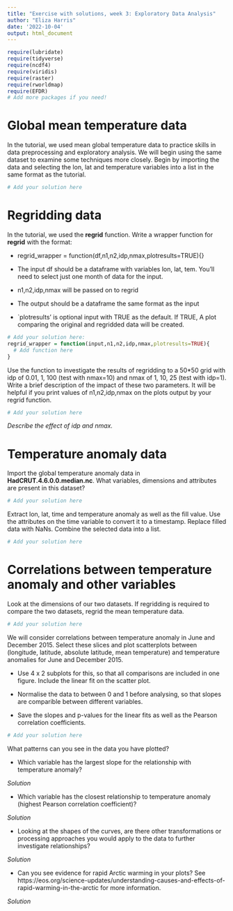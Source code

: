 ```yaml
---
title: "Exercise with solutions, week 3: Exploratory Data Analysis"
author: "Eliza Harris"
date: '2022-10-04'
output: html_document
---
```


```r
require(lubridate)
require(tidyverse)
require(ncdf4)
require(viridis)
require(raster)
require(rworldmap)
require(EFDR)
# Add more packages if you need!
```

# Global mean temperature data

In the tutorial, we used mean global temperature data to practice skills in data preprocessing and exploratory analysis. We will begin using the same dataset to examine some techniques more closely. Begin by importing the data and selecting the lon, lat and temperature variables into a list in the same format as the tutorial.

```r
# Add your solution here
```

# Regridding data

In the tutorial, we used the **regrid** function. Write a wrapper function for **regrid** with the format:

* regrid_wrapper = function(df,n1,n2,idp,nmax,plotresults=TRUE){}

* The input df should be a dataframe with variables lon, lat, tem. You'll need to select just one month of data for the input.

* n1,n2,idp,nmax will be passed on to regrid

* The output should be a dataframe the same format as the input

* `plotresults' is optional input with TRUE as the default. If TRUE, A plot comparing the original and regridded data will be created.

```r
# Add your solution here:
regrid_wrapper = function(input,n1,n2,idp,nmax,plotresults=TRUE){
  # Add function here
}
```

Use the function to investigate the results of regridding to a 50*50 grid with idp of 0.01, 1, 100 (test with nmax=10) and nmax of 1, 10, 25 (test with idp=1). Write a brief description of the impact of these two parameters. It will be helpful if you print values of n1,n2,idp,nmax on the plots output by your regrid function.

```r
# Add your solution here
```

*Describe the effect of idp and nmax.*

# Temperature anomaly data

Import the global temperature anomaly data in **HadCRUT.4.6.0.0.median.nc**. What variables, dimensions and attributes are present in this dataset?

```r
# Add your solution here
```

Extract lon, lat, time and temperature anomaly as well as the fill value. Use the attributes on the time variable to convert it to a timestamp. Replace filled data with NaNs. Combine the selected data into a list.

```r
# Add your solution here
```

# Correlations between temperature anomaly and other variables

Look at the dimensions of our two datasets. If regridding is required to compare the two datasets, regrid the mean temperature data.

```r
# Add your solution here
```

We will consider correlations between temperature anomaly in June and December 2015. Select these slices and plot scatterplots between (longitude, latitude, absolute latitude, mean temperature) and temperature anomalies for June and December 2015. 

* Use 4 x 2 subplots for this, so that all comparisons are included in one figure. Include the linear fit on the scatter plot. 

* Normalise the data to between 0 and 1 before analysing, so that slopes are comparible between different variables. 

* Save the slopes and p-values for the linear fits as well as the Pearson correlation coefficients.

```r
# Add your solution here
```

What patterns can you see in the data you have plotted?

* Which variable has the largest slope for the relationship with temperature anomaly? 

*Solution* 

* Which variable has the closest relationship to temperature anomaly (highest Pearson correlation coefficient)?

*Solution*

* Looking at the shapes of the curves, are there other transformations or processing approaches you would apply to the data to further investigate relationships?

*Solution*

* Can you see evidence for rapid Arctic warming in your plots? See https://eos.org/science-updates/understanding-causes-and-effects-of-rapid-warming-in-the-arctic for more information.

*Solution*




